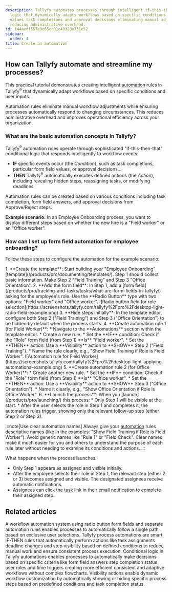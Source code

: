 ```yaml
---
description: Tallyfy automates processes through intelligent if-this-then-that conditional
  logic that dynamically adapts workflows based on specific conditions like form field
  values task completions and approval decisions eliminating manual adjustments and
  reducing administrative overhead.
id: f44aedf557e9c65cc01c48328e731e52
sidebar:
  order: 4
title: Create an automation
---
```



## How can Tallyfy automate and streamline my processes?

This practical tutorial demonstrates creating intelligent [automation](/products/pro/documenting/templates/automations/) rules in Tallyfy<sup>®</sup> that dynamically adapt workflows based on specific conditions and user inputs.

Automation rules eliminate manual workflow adjustments while ensuring processes automatically respond to changing circumstances. This reduces administrative overhead and improves operational efficiency across your organization.

### What are the basic automation concepts in Tallyfy?

Tallyfy<sup>®</sup> automation rules operate through sophisticated "if-this-then-that" conditional logic that responds intelligently to workflow events:

*   **IF** specific events occur (the *Condition*), such as task completions, particular form field values, or approval decisions...
*   **THEN** Tallyfy<sup>®</sup> automatically executes defined actions (the *Action*), including revealing hidden steps, reassigning tasks, or modifying deadlines

Automation rules can be created based on various conditions including task completion, form field answers, and approval decisions from Approve/Reject steps.

**Example scenario:** In an Employee Onboarding process, you want to display different steps based on whether the new hire is a "Field worker" or an "Office worker".

### How can I set up form field automation for employee onboarding?

Follow these steps to configure the automation for the example scenario:

<Steps>
1.  **Create the template**: Start building your "Employee Onboarding" [template](/products/pro/documenting/templates/). Step 1 should collect basic information. Make Step 2 "Field Training" and Step 3 "Office Orientation".
2.  **Add the form field**: In Step 1, add a [form field](/products/pro/tracking-and-tasks/tasks/what-are-form-fields-in-tallyfy/) asking for the employee's role. Use the **Radio Button** type with two options: "Field worker" and "Office worker".
    ![Radio button field for role selection](https://screenshots.tallyfy.com/tallyfy%2Fpro%2Fdesktop-light-radio-field-example.png)
3.  **Hide steps initially**: In the template editor, configure both Step 2 ("Field Training") and Step 3 ("Office Orientation") to be hidden by default when the process starts.
4.  **Create automation rule 1 (for Field Worker)**:
    *   Navigate to the **Automations** section within the template editor.
    *   Create a new rule.
    *   Set the **IF** condition: Check if the "Role" form field (from Step 1) **Is** "Field worker".
    *   Set the **THEN** action: Use a **Visibility** action to **SHOW** Step 2 ("Field Training").
    *   Name the rule clearly, e.g., "Show Field Training if Role is Field Worker".
        ![Automation rule for Field Worker](https://screenshots.tallyfy.com/tallyfy%2Fpro%2Fdesktop-light-applying-automations-example.png)
5.  **Create automation rule 2 (for Office Worker)**:
    *   Create another new rule.
    *   Set the **IF** condition: Check if the "Role" form field (from Step 1) **Is** "Office worker".
    *   Set the **THEN** action: Use a **Visibility** action to **SHOW** Step 3 ("Office Orientation").
    *   Name it clearly, e.g., "Show Office Orientation if Role is Office Worker".
6.  **Launch the process**: When you [launch](/products/pro/launching/) this process:
    *   Only Step 1 will be visible at the start.
    *   After the user selects the role in Step 1 and completes it, the automation rules trigger, showing only the relevant follow-up step (either Step 2 or Step 3).
</Steps>

:::note[Use clear automation names]
Always give your [automation](/products/pro/documenting/templates/automations/) rules descriptive names (like in the examples: "Show Field Training if Role is Field Worker"). Avoid generic names like "Rule 1" or "Field Check". Clear names make it much easier for you and others to understand the purpose of each rule later without needing to examine its conditions and actions.
:::

What happens when the process launches:

* Only Step 1 appears as assigned and visible initially.
* After the employee selects their role in Step 1, the relevant step (either 2 or 3) becomes assigned and visible. The designated assignees receive automatic notifications.
* Assignees can click the [task](/products/pro/tracking-and-tasks/tasks/) link in their email notification to complete their assigned step.


## Related articles
<CardGrid>
<LinkTitleCard header="<b>Examples > Exclusive choice</b>" href="/products/pro/documenting/templates/automations/examples/exclusive-choice/" > A workflow automation system using radio button form fields and separate automation rules enables processes to automatically follow a single path based on exclusive user selections. </LinkTitleCard>
<LinkTitleCard header="<b>Templates > Automations</b>" href="/products/pro/documenting/templates/automations/" > Tallyfy process automations are smart IF-THEN rules that automatically perform actions like task assignments deadline changes and step visibility based on defined conditions to reduce manual work and ensure consistent process execution. </LinkTitleCard>
<LinkTitleCard header="<b>Automations > Conditionals</b>" href="/products/pro/documenting/templates/automations/conditionals/" > Conditional logic in Tallyfy automations enables processes to automatically make decisions based on specific criteria like form field answers step completion status user roles and time triggers creating more efficient consistent and adaptive workflows without complex flowcharts. </LinkTitleCard>
<LinkTitleCard header="<b>Actions > Automate hiding or showing tasks</b>" href="/products/pro/documenting/templates/automations/actions/visibility-actions/" > Visibility actions enable dynamic workflow customization by automatically showing or hiding specific process steps based on predefined conditions and task completion status. </LinkTitleCard>
</CardGrid>